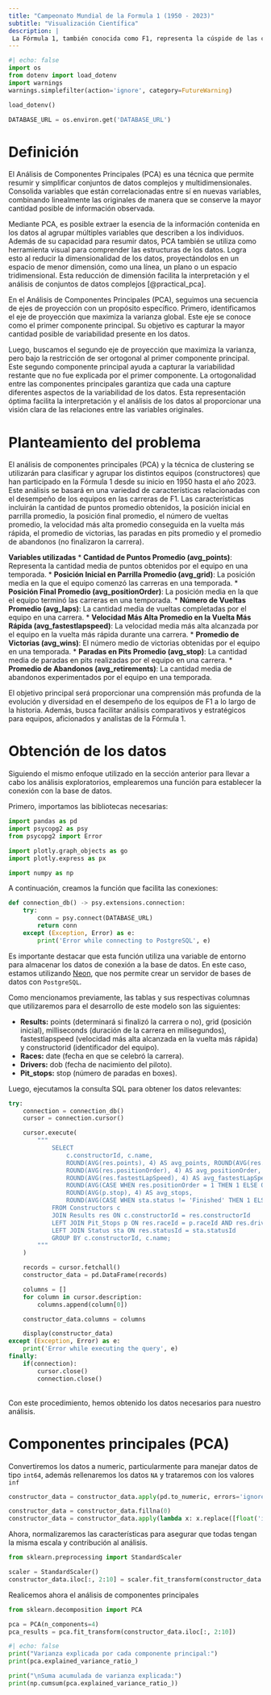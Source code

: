 ```yaml
---
title: "Campeonato Mundial de la Formula 1 (1950 - 2023)"
subtitle: "Visualización Científica"
description: |
 La Fórmula 1, también conocida como F1, representa la cúspide de las carreras internacionales de monoplazas de ruedas abiertas, bajo la supervisión de la Federación Internacional del Automóvil (FIA). Desde su primera temporada en 1950, el Campeonato Mundial de Pilotos, rebautizado como el Campeonato Mundial de Fórmula 1 de la FIA en 1981, ha destacado como una de las principales competiciones a nivel global. La palabra "fórmula" en su nombre alude al conjunto de reglas que guían a todos los participantes en cuanto a la construcción y funcionamiento de los vehículos.
---
```


``` python
#| echo: false
import os 
from dotenv import load_dotenv
import warnings
warnings.simplefilter(action='ignore', category=FutureWarning)

load_dotenv()

DATABASE_URL = os.environ.get('DATABASE_URL')
```

# Definición 

El Análisis de Componentes Principales (PCA) es una técnica que permite resumir y simplificar conjuntos de datos complejos y multidimensionales. Consolida variables que están correlacionadas entre sí en nuevas variables, combinando linealmente las originales de manera que se conserve la mayor cantidad posible de información observada.

Mediante PCA, es posible extraer la esencia de la información contenida en los datos al agrupar múltiples variables que describen a los individuos. Además de su capacidad para resumir datos, PCA también se utiliza como herramienta visual para comprender las estructuras de los datos. Logra esto al reducir la dimensionalidad de los datos, proyectándolos en un espacio de menor dimensión, como una línea, un plano o un espacio tridimensional. Esta reducción de dimensión facilita la interpretación y el análisis de conjuntos de datos complejos [@practical_pca].

En el Análisis de Componentes Principales (PCA), seguimos una secuencia de ejes de proyección con un propósito específico. Primero, identificamos el eje de proyección que maximiza la varianza global. Este eje se conoce como el primer componente principal. Su objetivo es capturar la mayor cantidad posible de variabilidad presente en los datos.

Luego, buscamos el segundo eje de proyección que maximiza la varianza, pero bajo la restricción de ser ortogonal al primer componente principal. Este segundo componente principal ayuda a capturar la variabilidad restante que no fue explicada por el primer componente. La ortogonalidad entre las componentes principales garantiza que cada una capture diferentes aspectos de la variabilidad de los datos. Esta representación óptima facilita la interpretación y el análisis de los datos al proporcionar una visión clara de las relaciones entre las variables originales.

# Planteamiento del problema

El análisis de componentes principales (PCA) y la técnica de clustering se utilizarán para clasificar y agrupar los distintos equipos (constructores) que han participado en la Fórmula 1 desde su inicio en 1950 hasta el año 2023. Este análisis se basará en una variedad de características relacionadas con el desempeño de los equipos en las carreras de F1. Las características incluirán la cantidad de puntos promedio obtenidos, la posición inicial en parrilla promedio, la posición final promedio, el número de vueltas promedio, la velocidad más alta promedio conseguida en la vuelta más rápida, el promedio de victorias, las paradas en pits promedio y el promedio de abandonos (no finalizaron la carrera).

**Variables utilizadas**
* **Cantidad de Puntos Promedio (avg_points)**: Representa la cantidad media de puntos obtenidos por el equipo en una temporada.
* **Posición Inicial en Parrilla Promedio (avg_grid)**: La posición media en la que el equipo comenzó las carreras en una temporada.
* **Posición Final Promedio (avg_positionOrder)**: La posición media en la que el equipo terminó las carreras en una temporada.
* **Número de Vueltas Promedio (avg_laps)**: La cantidad media de vueltas completadas por el equipo en una carrera.
* **Velocidad Más Alta Promedio en la Vuelta Más Rápida (avg_fastestlapspeed)**: La velocidad media más alta alcanzada por el equipo en la vuelta más rápida durante una carrera.
* **Promedio de Victorias (avg_wins)**: El número medio de victorias obtenidas por el equipo en una temporada.
* **Paradas en Pits Promedio (avg_stop)**: La cantidad media de paradas en pits realizadas por el equipo en una carrera.
* **Promedio de Abandonos (avg_retirements)**: La cantidad media de abandonos experimentados por el equipo en una temporada.

El objetivo principal será proporcionar una comprensión más profunda de la evolución y diversidad en el desempeño de los equipos de F1 a lo largo de la historia. Además, busca facilitar análisis comparativos y estratégicos para equipos, aficionados y analistas de la Fórmula 1.

# Obtención de los datos

Siguiendo el mismo enfoque utilizado en la sección anterior para llevar a cabo los análisis exploratorios, emplearemos una función para establecer la conexión con la base de datos.

Primero, importamos las bibliotecas necesarias:

``` python
import pandas as pd
import psycopg2 as psy
from psycopg2 import Error

import plotly.graph_objects as go
import plotly.express as px

import numpy as np
```

A continuación, creamos la función que facilita las conexiones:

``` python
def connection_db() -> psy.extensions.connection:
    try:
        conn = psy.connect(DATABASE_URL)
        return conn
    except (Exception, Error) as e:
        print('Error while connecting to PostgreSQL', e)
```

Es importante destacar que esta función utiliza una variable de entorno para almacenar los datos de conexión a la base de datos. En este caso, estamos utilizando [Neon](https://neon.tech/), que nos permite crear un servidor de bases de datos con `PostgreSQL`.

Como mencionamos previamente, las tablas y sus respectivas columnas que utilizaremos para el desarrollo de este modelo son las siguientes:

* **Results:** points (determinará si finalizó la carrera o no), grid (posición inicial), milliseconds (duración de la carrera en milisegundos), fastestlapspeed (velocidad más alta alcanzada en la vuelta más rápida) y constructorid (identificador del equipo).
* **Races:** date (fecha en que se celebró la carrera).
* **Drivers:** dob (fecha de nacimiento del piloto).
* **Pit_stops:** stop (número de paradas en boxes).

Luego, ejecutamos la consulta SQL para obtener los datos relevantes:

``` python
try:
    connection = connection_db()
    cursor = connection.cursor()

    cursor.execute(
        """
            SELECT 
                c.constructorId, c.name,
                ROUND(AVG(res.points), 4) AS avg_points, ROUND(AVG(res.grid), 4) AS avg_grid, 
                ROUND(AVG(res.positionOrder), 4) AS avg_positionOrder, ROUND(AVG(res.laps), 4) AS avg_laps, 
                ROUND(AVG(res.fastestLapSpeed), 4) AS avg_fastestLapSpeed,
                ROUND(AVG(CASE WHEN res.positionOrder = 1 THEN 1 ELSE 0 END), 4) AS avg_wins,
                ROUND(AVG(p.stop), 4) AS avg_stops,
                ROUND(AVG(CASE WHEN sta.status != 'Finished' THEN 1 ELSE 0 END), 4) AS avg_abandonos
            FROM Constructors c
            JOIN Results res ON c.constructorId = res.constructorId
            LEFT JOIN Pit_Stops p ON res.raceId = p.raceId AND res.driverId = p.driverId
            LEFT JOIN Status sta ON res.statusId = sta.statusId
            GROUP BY c.constructorId, c.name;
        """
    )

    records = cursor.fetchall()
    constructor_data = pd.DataFrame(records)

    columns = []
    for column in cursor.description:
        columns.append(column[0])

    constructor_data.columns = columns

    display(constructor_data)
except (Exception, Error) as e:
    print('Error while executing the query', e)
finally:
    if(connection):
        cursor.close()
        connection.close()
```

<br>
Con este procedimiento, hemos obtenido los datos necesarios para nuestro análisis.

# Componentes principales (PCA)

Convertiremos los datos a numeric, particularmente para manejar datos de tipo `int64`, además rellenaremos los datos `NA` y trataremos con los valores `inf
`
``` python
constructor_data = constructor_data.apply(pd.to_numeric, errors='ignore')

constructor_data = constructor_data.fillna(0)
constructor_data = constructor_data.apply(lambda x: x.replace([float('inf'), float('-inf')], 0) if x.dtype.kind in 'biufc' else x)
```

Ahora, normalizaremos las características para asegurar que todas tengan la misma escala y contribución al análisis.

``` python
from sklearn.preprocessing import StandardScaler

scaler = StandardScaler()
constructor_data.iloc[:, 2:10] = scaler.fit_transform(constructor_data.iloc[:, 2:10])
```

Realicemos ahora el análisis de componentes principales

``` python
from sklearn.decomposition import PCA

pca = PCA(n_components=4)
pca_results = pca.fit_transform(constructor_data.iloc[:, 2:10])
```

``` python
#| echo: false
print("Varianza explicada por cada componente principal:")
print(pca.explained_variance_ratio_)

print("\nSuma acumulada de varianza explicada:")
print(np.cumsum(pca.explained_variance_ratio_))

```